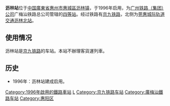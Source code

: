 {{Infobox China railway station
|车站名称 = 沥林站
|图片 = 
|图片介绍 = 
|车站名称拼音 = LiLin
|车站代码 = 
|车站地址 = [[廣東省|廣東省]][[惠州市|惠州市]][[惠陽區|惠陽區]][[沥林镇|沥林镇]]
|坐标 = {{coord|22|58|54|N|114|13|36|E|display=inline,title}}
|线路 = [[京九铁路|京九铁路]]
|车站等级 = [[四等站_(中鐵)|四等站]]
}}
'''沥林站'''位于[[中国|中国]][[廣東省|廣東省]][[惠州市|惠州市]][[惠城區|惠城區]][[沥林镇|沥林镇]]，于1996年启用，为[[广州铁路（集团）公司|广州铁路（集团）公司]]广梅汕铁路总公司管辖的[[四等站_(中鐵)|四等站]]。经过铁路有[[京九铁路|京九铁路]]，北侧为[[莞惠城际轨道交通|莞惠城际轨道交通]][[沥林北站|沥林北站]]。

==使用情况==
沥林站是[[京九铁路|京九铁路]]的车站。本站不辦理客貨運列車。

==历史==
*1996年：沥林站建成启用。

{{China-rail-stub}}
{{京九铁路}}

[[Category:1996年啟用的鐵路車站|Category:1996年啟用的鐵路車站]]
[[Category:惠城区铁路车站|L]]
[[Category:京九铁路车站|Category:京九铁路车站]]
[[Category:廣梅汕鐵路车站|Category:廣梅汕鐵路车站]]
[[Category:惠阳区|Category:惠阳区]]
